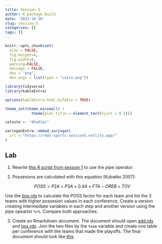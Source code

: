 ```yaml
---
title: Session 5
author: R package build
date: '2023-10-18'
slug: session-5
categories: []
tags: []
---
```





```r
knitr::opts_chunk$set(
  echo = FALSE, 
  fig.height=4, 
  fig.width=6, 
  warning=FALSE, 
  message = FALSE,
  dev = "png", 
  dev.args = list(type = "cairo-png"))

library(tidyverse)
library(kableExtra)

options(kableExtra.html.bsTable = TRUE)

theme_set(theme_minimal() + 
            theme(plot.title = element_text(hjust = 0.5)))

celeste <- "#5e81ac"

```



```r
xaringanExtra::embed_xaringan(
  url = "https://r4ds-sports-session5.netlify.app/"
)
```


## Lab

1) Rewrite [this R script from session 1](./script.R) to use the pipe operator.

2) Possesions are calculated with this equation (Kubatko 2007):

$$POSS = P2A + P3A + 0.44 \times FTA - OREB + TOV$$

Use the [box.rds](./box.rds) to calculate the POSS factor for each team and list the 3 teams with higher possesion values in each conference. Create a version creating intermediate variables in each step and another version using the pipe opeartor ` %>% `. Compare both approaches. 

3) Create an Rmarkdown document. The document should open [add.rds](./add.rds) and [box.rds](./box.rds). Join the two files by the `team` variable and create one table per conference with the teams that made the playoffs. The final document should look like [this](./solution.docx)


